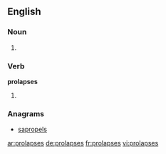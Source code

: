 ==English==

===Noun===
{{head|en}}

# {{plural of|prolapse}}

===Verb===
'''prolapses'''

# {{en-third-person singular of|prolapse}}

===Anagrams===
* [[sapropels#English|sapropels]]

[[ar:prolapses]]
[[de:prolapses]]
[[fr:prolapses]]
[[vi:prolapses]]